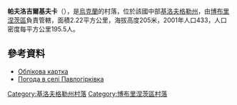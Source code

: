 {{coord|48|5|20|N|31|49|16|E|scale:100000_region:UA|display=title}}

'''帕夫洛吉爾基夫卡'''（{{lang-uk|Павлогірківка}}），是[[烏克蘭|烏克蘭]]的村落，位於該國中部[[基洛夫格勒州|基洛夫格勒州]]，由[[博布里涅茨區|博布里涅茨區]]負責管轄，面積2.22平方公里，海拔高度205米，2001年人口433，人口密度每平方公里195.5人。

==參考資料==
* [http://gska2.rada.gov.ua/pls/z7502/A005?rdat1=11.11.2008&rf7571=16398 Облікова картка]{{dead link|date=2018年2月 |bot=InternetArchiveBot |fix-attempted=yes }}
* [http://weather.in.ua/ua/kirovogradskaja/19483 Погода в селі Павлогірківка] {{Wayback|url=http://weather.in.ua/ua/kirovogradskaja/19483 |date=20111220192201 }}

{{DEFAULTSORT:Павлогірківка}}
[[Category:基洛夫格勒州村落|Category:基洛夫格勒州村落]]
[[Category:博布里涅茨區村落|Category:博布里涅茨區村落]]


{{Kirovohrad-geo-stub}}